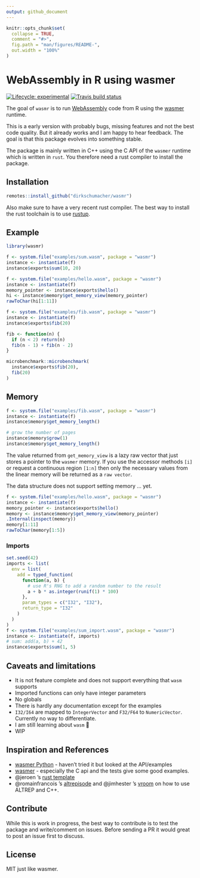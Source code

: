 ```yaml
---
output: github_document
---
```


<!-- README.md is generated from README.Rmd. Please edit that file -->

```r
knitr::opts_chunk$set(
  collapse = TRUE,
  comment = "#>",
  fig.path = "man/figures/README-",
  out.width = "100%"
)
```

# WebAssembly in R using wasmer

<!-- badges: start -->
[![Lifecycle: experimental](https://img.shields.io/badge/lifecycle-experimental-orange.svg)](https://www.tidyverse.org/lifecycle/#experimental)
[![Travis build status](https://travis-ci.org/dirkschumacher/wasmr.svg?branch=master)](https://travis-ci.org/dirkschumacher/wasmr)
<!-- badges: end -->

The goal of `wasmr` is to run [WebAssembly](https://developer.mozilla.org/en-US/docs/WebAssembly/Concepts) code from R using the [wasmer](https://wasmer.io/) runtime.

This is a early version with probably bugs, missing features and not the best code quality. But it already works and I am happy to hear feedback. The goal is that this package evolves into something stable.

The package is mainly written in C++ using the C API of the `wasmer` runtime which is written in `rust`. You therefore need a rust compiler to install the package.

## Installation

``` r
remotes::install_github("dirkschumacher/wasmr")
```

Also make sure to have a very recent rust compiler. The best way to install the rust toolchain is to use [rustup](https://rustup.rs/).

## Example

```r
library(wasmr)
```

```r
f <- system.file("examples/sum.wasm", package = "wasmr")
instance <- instantiate(f)
instance$exports$sum(10, 20)
```

```r
f <- system.file("examples/hello.wasm", package = "wasmr")
instance <- instantiate(f)
memory_pointer <- instance$exports$hello()
hi <- instance$memory$get_memory_view(memory_pointer)
rawToChar(hi[1:11])
```

```r
f <- system.file("examples/fib.wasm", package = "wasmr")
instance <- instantiate(f)
instance$exports$fib(20)

fib <- function(n) {
  if (n < 2) return(n)
  fib(n - 1) + fib(n - 2)
}

microbenchmark::microbenchmark(
  instance$exports$fib(20),
  fib(20)
)
```

## Memory

```r
f <- system.file("examples/fib.wasm", package = "wasmr")
instance <- instantiate(f)
instance$memory$get_memory_length()

# grow the number of pages
instance$memory$grow(1)
instance$memory$get_memory_length()
```

The value returned from `get_memory_view` is a lazy raw vector that just stores a pointer to the `wasmer` memory. If you use the accessor methods `[i]` or request a continuous region `[1:n]` then only the necessary values from the linear memory will be returned as a `raw vector`.

The data structure does not support setting memory ... yet.

```r
f <- system.file("examples/hello.wasm", package = "wasmr")
instance <- instantiate(f)
memory_pointer <- instance$exports$hello()
memory <- instance$memory$get_memory_view(memory_pointer)
.Internal(inspect(memory))
memory[1:11]
rawToChar(memory[1:5])
```


### Imports

```r
set.seed(42)
imports <- list(
  env = list(
    add = typed_function(
      function(a, b) {
        # use R's RNG to add a random number to the result
        a + b * as.integer(runif(1) * 100)
      },
      param_types = c("I32", "I32"),
      return_type = "I32"
    )
  )
)
f <- system.file("examples/sum_import.wasm", package = "wasmr")
instance <- instantiate(f, imports)
# sum: add(a, b) + 42
instance$exports$sum(1, 5)
```

## Caveats and limitations

* It is not feature complete and does not support everything that `wasm` supports
* Imported functions can only have integer parameters
* No globals
* There is hardly any documentation except for the examples
* `I32/I64` are mapped to `IntegerVector` and `F32/F64` to `NumericVector`. Currently no way to differentiate.
* I am still learning about `wasm` 🙈
* WIP

## Inspiration and References

* [wasmer Python](https://github.com/wasmerio/python-ext-wasm) - haven't tried it but looked at the API/examples
* [wasmer](https://github.com/wasmerio/wasmer) - especially the C api and the tests give some good examples.
* @jeroen 's [rust template](https://github.com/r-rust/hellorust)
* @romainfrancois 's [altrepisode](https://github.com/romainfrancois/altrepisode) and @jimhester 's [vroom](https://github.com/r-lib/vroom) on how to use ALTREP and C++.

## Contribute

While this is work in progress, the best way to contribute is to test the package and write/comment on issues. Before sending a PR it would great to post an issue first to discuss.

## License

MIT just like wasmer.
